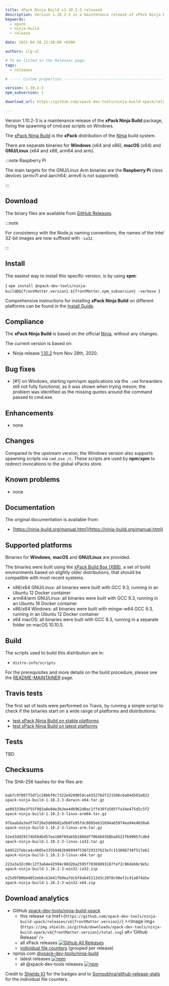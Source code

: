 ```yaml
---
title: xPack Ninja Build v1.10.2-3 released
description: Version 1.10.2-3 is a maintenance release of xPack Ninja Build.
keywords:
  - xpack
  - ninja-build
  - release

date: 2021-04-28 22:58:00 +0300

authors: ilg-ul

# To be listed in the Releases page.
tags:
  - releases

# ----- Custom properties -----------------------------------------------------

version: 1.10.2-3
npm_subversion: 1

download_url: https://github.com/xpack-dev-tools/ninja-build-xpack/releases/tag/v1.10.2-3/

---
```


<head><title>{frontMatter.title}</title></head>
<head><meta property="og:title" content={frontMatter.title} /></head>

Version 1.10.2-3 is a maintenance release of the **xPack Ninja Build** package, fixing the spawning of cmd.exe scripts on Windows.

<!-- truncate -->


The [xPack Ninja Build](https://xpack-dev-tools.github.io/ninja-build-xpack/)
is the **xPack** distribution of the
[Ninja](https://ninja-build.org) build system.

There are separate binaries for **Windows** (x64 and x86),
**macOS** (x64) and **GNU/Linux** (x64 and x86, arm64 and arm).

:::note Raspberry Pi

The main targets for the GNU/Linux Arm
binaries are the **Raspberry Pi** class devices (armv7l and aarch64;
armv6 is not supported).

:::

## Download

The binary files are available from <a href={frontMatter.download_url}>GitHub Releases</a>.

:::note

For consistency with the Node.js naming conventions, the names of the Intel 32-bit images are now suffixed with `-ia32`.

:::

## Install

The easiest way to install this specific version, is by using **xpm**:

<CodeBlock language="console"> {
`xpm install @xpack-dev-tools/ninja-build@${frontMatter.version}.${frontMatter.npm_subversion} -verbose
`} </CodeBlock>

Comprehensive instructions for installing **xPack Ninja Build** on different platforms
can be found in the [Install Guide](/docs/install/).

## Compliance

The **xPack Ninja Build** is based on the official
[Ninja](https://ninja-build.org),
without any changes.

The current version is based on:

- Ninja release
[1.10.2](https://github.com/ninja-build/ninja/releases/tag/v1.10.1)
from Nov 28th, 2020.

## Bug fixes

- [#1] on Windows, starting npm/xpm applications via the `.cmd` forwarders
  still not fully functional, as it was shown when trying meson; the problem
  was identified as the missing quotes around the command passed to cmd.exe.

## Enhancements

- none

## Changes

Compared to the upstream version, the Windows version also supports
spawning scripts via `cmd.exe /c`. These scripts are used by **npm**/**xpm**
to redirect invocations to the global xPacks store.

## Known problems

- none

## Documentation

The original documentation is available from:

- [https://ninja-build.org/manual.html](https://ninja-build.org/manual.html)

## Supported platforms

Binaries for **Windows**, **macOS** and **GNU/Linux** are provided.

The binaries were built using the
[xPack Build Box (XBB)](https://github.com/xpack/xpack-build-box), a set
of build environments based on slightly older distributions, that should be
compatible with most recent systems.

- x86/x64 GNU/Linux: all binaries were built with GCC 9.3, running in an
  Ubuntu 12 Docker container
- arm64/arm GNU/Linux: all binaries were built with GCC 9.3, running in an
  Ubuntu 16 Docker container
- x86/x64 Windows: all binaries were built with mingw-w64 GCC 9.3, running in an
  Ubuntu 12 Docker container
- x64 macOS: all binaries were built with GCC 9.3, running in a separate
  folder on macOS 10.10.5.

## Build

The scripts used to build this distribution are in:

- `distro-info/scripts`

For the prerequisites and more details on the build procedure, please see the
[README-MAINTAINER](https://github.com/xpack-dev-tools/ninja-build-xpack/blob/xpack/README-MAINTAINER.md) page.

## Travis tests

The first set of tests were performed on Travis, by running
a simple script to check if the binaries start on a wide range of
platforms and distributions:

- [test xPack Ninja Build on stable platforms](https://travis-ci.com/github/xpack-dev-tools/ninja-build-xpack/builds/224429685)
- [test xPack Ninja Build on latest platforms](https://travis-ci.com/github/xpack-dev-tools/ninja-build-xpack/builds/224429690)

## Tests

TBD

## Checksums

The SHA-256 hashes for the files are:

```txt

bab7c9f80775d71c28bbf0c7322e9209059ca435276df221506c6a84d501e822
xpack-ninja-build-1.10.2-3-darwin-x64.tar.gz

ae093330e3f55f983a8e8de3b3ee4d6962d8ac1ff439fa505ffa34e475d5c5f2
xpack-ninja-build-1.10.2-3-linux-arm64.tar.gz

97baabda3edf74726e5d60682a9b0fe95fdc8895e631694a65974ea94e4650a6
xpack-ninja-build-1.10.2-3-linux-arm.tar.gz

52ed3dd29174b584bd57ea100f69ab5b1888df7064b9368ba8522fb99957cdbd
xpack-ninja-build-1.10.2-3-linux-ia32.tar.gz

b49522febca4c4605e335b9482b96994f530729337623efc153098738f517e62
xpack-ninja-build-1.10.2-3-linux-x64.tar.gz

223a3a32c00c12f3a64e42994c88d28a2595f70369893187fef2c96deb0c9e5c
xpack-ninja-build-1.10.2-3-win32-ia32.zip

e25d9f00bb4052eb6c61641f69ea7dcbf8ab45212d3c2078c98ef2cd1a074a5e
xpack-ninja-build-1.10.2-3-win32-x64.zip
```

## Download analytics

- GitHub [xpack-dev-tools/ninja-build-xpack](https://github.com/xpack-dev-tools/ninja-build-xpack/)
  - this release <a href={`https://github.com/xpack-dev-tools/ninja-build-xpack/releases/v${frontMatter.version}/`} ><Image img={`https://img.shields.io/github/downloads/xpack-dev-tools/ninja-build-xpack/v${frontMatter.version}/total.svg`} alt='Github Release' /></a>
  - all xPack releases [![Github All Releases](https://img.shields.io/github/downloads/xpack-dev-tools/ninja-build-xpack/total.svg)](https://github.com/xpack-dev-tools/ninja-build-xpack/releases/)
  - [individual file counters](https://somsubhra.github.io/github-release-stats/?username=xpack-dev-tools&repository=ninja-build-xpack) (grouped per release)
- npmjs.com [@xpack-dev-tools/ninja-build](https://www.npmjs.com/package/@xpack-dev-tools/ninja-build)
  - latest releases [![npm](https://img.shields.io/npm/dw/@xpack-dev-tools/ninja-build.svg)](https://www.npmjs.com/package/@xpack-dev-tools/ninja-build/)
  - all @xpack-dev-tools releases [![npm](https://img.shields.io/npm/dt/@xpack-dev-tools/ninja-build.svg)](https://www.npmjs.com/package/@xpack-dev-tools/ninja-build/)

Credit to [Shields IO](https://shields.io) for the badges and to
[Somsubhra/github-release-stats](https://github.com/Somsubhra/github-release-stats)
for the individual file counters.
